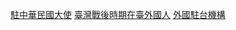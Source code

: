 {{commonscat|Ambassadors and Representatives to Taiwan}}
[[Category:駐中華民國大使|]]
[[Category:臺灣戰後時期在臺外國人|]]
[[Category:外國駐台機構|]]